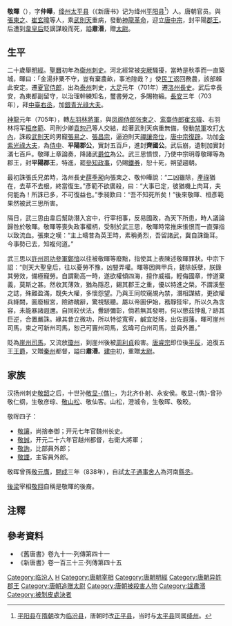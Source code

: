 '''敬暉'''（{{bd|7世纪|？|706年|catIdx=J}}），字'''仲曄'''，[[绛州|绛州]][[太平县_(北周)|太平县]]（《新唐书》记为绛州[[平阳县_(山西)|平阳县]]<ref>[[平阳县_(山西)|平阳县]]在[[隋朝|隋朝]]改为[[临汾县|临汾县]]，唐朝时改[[正平县|正平县]]，当时与[[太平县_(北周)|太平县]]同属[[绛州|绛州]]。</ref>）人。唐朝官员。與[[張柬之|張柬之]]、[[崔玄暐|崔玄暐]]等人，乘[[武則天|武則天]]重病，發動[[神龍革命|神龍革命]]，迎立[[唐中宗|唐中宗]]，封平陽[[郡王|郡王]]。后遭到[[韋后|韋皇后]]貶謫謀殺而死，謚'''肅湣'''，贈[[太尉|太尉]]。

==生平==
二十歲舉[[明經|明經]]。[[聖曆|聖曆]]初年為[[衛州|衛州]][[刺史|刺史]]。河北經常被[[突厥|突厥]]騷擾，當時是秋季而一直築城，暉曰：「金湯非粟不守，豈有棄農畝，事池隍哉？」使[[民工|民工]]返回務農，該部賴此安定。遷[[夏官侍郎|夏官侍郎]]，出為[[泰州|泰州]]刺史，[[大足_(年號)|大足]]元年（701年）遷[[洛州_(唐朝)|洛州]][[長史|長史]]。武后幸長安，為東都副留守，以治理幹練知名，璽書勞之，多賜物緞。[[長安_(年號)|長安]]三年（703年），拜[[中臺右丞|中臺右丞]]，加[[銀青光祿大夫|銀青光祿大夫]]。

[[神龍|神龍]]元年（705年），轉[[左羽林將軍|左羽林將軍]]，與[[中书侍郎|凤阁侍郎]][[张柬之|张柬之]]、[[黄门侍郎|鸾臺侍郎]][[崔玄暐|崔玄暐]]、右羽林将军[[桓彦範|桓彦範]]、司刑少卿[[袁恕己|袁恕己]]等人交結，趁著武則天病重無備，發動[[禁軍|禁軍]]攻打[[皇城|大內]]，誅殺[[武則天|武則天]]的男寵[[張易之|張易之]]、[[張昌宗|張昌宗]]，逼迫則天[[禪讓|禪讓]][[帝位|帝位]]，[[唐中宗|唐中宗]][[復辟|復辟]]。功加[[金紫光祿大夫|金紫光祿大夫]]，為[[侍中|侍中]]、'''平陽郡公'''，實封五百戶，進封'''齊國公'''。武后崩，遺制加實封滿七百戶。敬暉上章論奏，降諸武[[爵位|爵位]]為公。武三思憤恨，乃使中宗明尊敬暉等為郡王，封'''平陽郡王'''，特進，罷[[參知政事|參知政事]]，仍賜[[鐵券|鐵券]]，恕十死，朔望趨朝。

最初誅張氏兄弟時，洛州長史[[薛季昶|薛季昶]]向張柬之、敬仲曄說：“二凶雖除，[[呂產|產]][[呂祿|祿]]猶在，去草不去根，終當復生。”彥範不欲廣殺，曰：“大事已定，彼猶機上肉耳，夫何能為！所誅已多，不可復益也。”季昶歎曰：“吾不知死所矣！”後來敬暉、桓彥範果然被武三思所害。

隔日，武三思由韋后幫助潛入宮中，行宰相事，反易國政，為天下所患，時人議論歸咎於敬暉。敬暉等喪失政事權柄，受制於武三思，敬暉時常推床悵恨而一直彈指以致流血。張柬之嘆：“主上疇昔為英王時，素稱勇烈，吾留諸武，冀自誅鋤耳。今事勢已去，知複何道。”

武三思以[[許州|許州]][[司功參軍|司功參軍]][[鄭愔|鄭愔]]以往被敬暉等廢黜，指使其上表陳述敬暉罪狀。中宗下詔：“则天大聖皇后，往以憂勞不豫，凶豎弄權。暉等因興甲兵，鏟除妖孽，朕錄其勞效，備極寵勞。自謂勳高一時，遂欲權傾四海，擅作威福，輕侮國章，悖道棄義，莫斯之甚。然收其薄效，猶為隱忍，錫其郡王之重，優以特進之榮。不謂溪壑之誌，殊難盈滿，既失大權，多懷怨望。乃與王同皎窺覘內禁，潛相謀結，更欲權兵絳闕，圖廢椒宮，險跡醜辭，驚視駭聽。屬以帝圖伊始，務靜狴牢，所以久為含容，未能暴諸遐邇。自同皎伏法，釁跡彌彰，倘若無其發明，何以懲茲悖亂？跡其巨逆，合置嚴誅。緣其昔立微功，所以特從寬宥，鹹宜貶降，出佐遐藩。暉可崖州司馬，柬之可新州司馬，恕己可竇州司馬，玄暐可白州司馬，並員外置。”

貶為[[崖州|崖州]][[司馬|司馬]]，又流放[[瓊州|瓊州]]，到崖州後被[[周利貞|周利貞]]殺害。[[唐睿宗|唐睿宗]]即位後[[平反|平反]]，追復五王[[王爵|王爵]]，又贈[[秦州|秦州]]都督，謚曰'''肅湣'''。[[建中_(唐朝)|建中]]初，重贈[[太尉|太尉]]。

==家族==
汉扬州刺史[[敬韶|敬韶]]之后，十世孙[[敬显儁|敬显-{儁}-]]，为北齐仆射、永安侯。敬显-{儁}-曾孙敬仁纲，生敬彦琮、[[敬山松|敬山松]]、敬仙客。山松，澄城令，生敬晖、敬晈。

敬晖四子：
*[[敬讓|敬讓]]，尚捨奉御；开元七年官魏州长史。
*[[敬誠|敬誠]]，开元二十六年官越州都督，右衛大將軍；
*[[敬詢|敬詢]]，比部員外郎；
*[[敬諲|敬諲]]，主客員外郎。

敬晖曾孫[[敬元膺|敬元膺]]，[[開成|開成]]三年（838年），自試[[太子通事舍人|太子通事舍人]]為河南[[縣丞|縣丞]]。

[[後梁|後梁]]宰相[[敬翔|敬翔]]自稱是敬暉的後裔。

==注釋==
{{reflist}}

==參考資料==

*《舊唐書》卷九十一·列傳第四十一
*《新唐書》卷一百三十三·列傳第四十五

{{DEFAULTSORT:J}}
[[Category:临汾人|Category:临汾人]]
[[Category:平阳敬氏|H]]
[[Category:唐朝宰相|Category:唐朝宰相]]
[[Category:唐朝明經|Category:唐朝明經]]
[[Category:唐朝异姓郡王|Category:唐朝异姓郡王]]
[[Category:唐朝追赠太尉|Category:唐朝追赠太尉]]
[[Category:唐朝被殺害人物|Category:唐朝被殺害人物]]
[[Category:諡肅湣|Category:諡肅湣]]
[[Category:被剝皮處決者|Category:被剝皮處決者]]